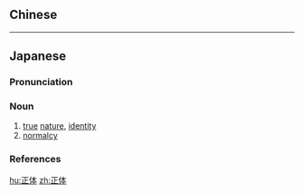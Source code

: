 {{also|正體}}
==Chinese==
{{zh-see|正體}}

----

==Japanese==
{{ja-kanjitab|しょう|たい|yomi=o}}

===Pronunciation===
{{ja-pron|yomi=goon|しょうたい|acc=1|acc_ref=DJR,NHK}}

===Noun===
{{ja-noun|しょうたい|hhira=しやうたい}}

# [[true]] [[nature]], [[identity]]
# [[normalcy]]

===References===
<references/>

[[hu:正体]]
[[zh:正体]]